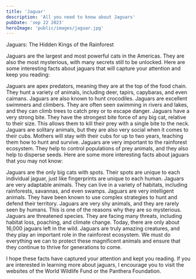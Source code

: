 ```yaml
---
title: 'Jaguar'
description: 'All you need to know about Jaguars'
pubDate: 'sep 22 2023'
heroImage: 'public/images/jaguar.jpg'
---
```


Jaguars: The Hidden Kings of the Rainforest

Jaguars are the largest and most powerful cats in the Americas. They are also the most mysterious, with many secrets still to be unlocked. Here are some interesting facts about jaguars that will capture your attention and keep you reading:

Jaguars are apex predators, meaning they are at the top of the food chain. They hunt a variety of animals, including deer, tapirs, capybaras, and even caimans. Jaguars are also known to hunt crocodiles.
Jaguars are excellent swimmers and climbers. They are often seen swimming in rivers and lakes, and they can climb trees to catch prey or to escape danger.
Jaguars have a very strong bite. They have the strongest bite force of any big cat, relative to their size. This allows them to kill their prey with a single bite to the neck.
Jaguars are solitary animals, but they are also very social when it comes to their cubs. Mothers will stay with their cubs for up to two years, teaching them how to hunt and survive.
Jaguars are very important to the rainforest ecosystem. They help to control populations of prey animals, and they also help to disperse seeds.
Here are some more interesting facts about jaguars that you may not know:

Jaguars are the only big cats with spots. Their spots are unique to each individual jaguar, just like fingerprints are unique to each human.
Jaguars are very adaptable animals. They can live in a variety of habitats, including rainforests, savannas, and even swamps.
Jaguars are very intelligent animals. They have been known to use complex strategies to hunt and defend their territory.
Jaguars are very shy animals, and they are rarely seen by humans. This is one of the reasons why they are so mysterious.
Jaguars are threatened species. They are facing many threats, including habitat loss, poaching, and climate change. Today, there are only about 16,000 jaguars left in the wild.
Jaguars are truly amazing creatures, and they play an important role in the rainforest ecosystem. We must do everything we can to protect these magnificent animals and ensure that they continue to thrive for generations to come.

I hope these facts have captured your attention and kept you reading. If you are interested in learning more about jaguars, I encourage you to visit the websites of the World Wildlife Fund or the Panthera Foundation.